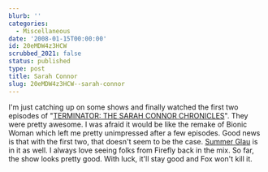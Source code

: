 ```yaml
---
blurb: ''
categories:
  - Miscellaneous
date: '2008-01-15T00:00:00'
id: 20eMDW4z3HCW
scrubbed_2021: false
status: published
type: post
title: Sarah Connor
slug: 20eMDW4z3HCW--sarah-connor
---
```


I'm just catching up on some shows and finally watched the first
two episodes of
"[TERMINATOR: THE SARAH CONNOR CHRONICLES](http://www.fox.com/terminator/)".
They were pretty awesome. I was afraid it would be like the remake
of Bionic Woman which left me pretty unimpressed after a few
episodes. Good news is that with the first two, that doesn't seem
to be the case.
[Summer Glau](http://www.fox.com/terminator/bios/summer.htm) is in
it as well. I always love seeing folks from Firefly back in the
mix. So far, the show looks pretty good. With luck, it'll stay good
and Fox won't kill it.
